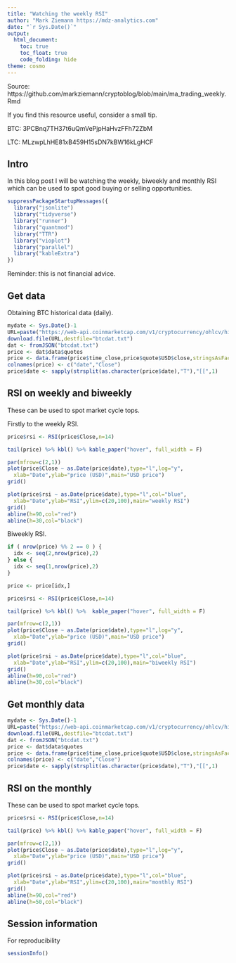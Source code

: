 ```yaml
---
title: "Watching the weekly RSI"
author: "Mark Ziemann https://mdz-analytics.com"
date: "`r Sys.Date()`"
output:
  html_document:
    toc: true
    toc_float: true
    code_folding: hide
theme: cosmo
---
```


Source: https://github.com/markziemann/cryptoblog/blob/main/ma_trading_weekly.Rmd

If you find this resource useful, consider a small tip.

BTC: 3PCBnq7TH37t6uQmVePjpHaHvzFFh72ZbM

LTC: MLzwpLhHE81xB459H15sDN7kBW16kLgHCF

## Intro

In this blog post I will be watching the weekly, biweekly and monthly RSI which can be used to spot 
good buying or selling opportunities.

```r

suppressPackageStartupMessages({
  library("jsonlite")
  library("tidyverse")
  library("runner")
  library("quantmod")
  library("TTR")
  library("vioplot")
  library("parallel")
  library("kableExtra")
})

```

Reminder: this is not financial advice.

## Get data

Obtaining BTC historical data (daily).

```r

mydate <- Sys.Date()-1
URL=paste("https://web-api.coinmarketcap.com/v1/cryptocurrency/ohlcv/historical?symbol=BTC&convert=USD&interval=weekly&time_start=2013-06-01&time_end=",mydate,sep="")
download.file(URL,destfile="btcdat.txt")
dat <- fromJSON("btcdat.txt")
price <- dat$data$quotes
price <- data.frame(price$time_close,price$quote$USD$close,stringsAsFactors=FALSE)
colnames(price) <- c("date","Close")
price$date <- sapply(strsplit(as.character(price$date),"T"),"[[",1)

```

## RSI on weekly and biweekly

These can be used to spot market cycle tops.

Firstly to the weekly RSI.

```r

price$rsi <- RSI(price$Close,n=14)

tail(price) %>% kbl() %>% kable_paper("hover", full_width = F)

par(mfrow=c(2,1))
plot(price$Close ~ as.Date(price$date),type="l",log="y",
  xlab="Date",ylab="price (USD)",main="USD price")
grid()

plot(price$rsi ~ as.Date(price$date),type="l",col="blue",
  xlab="Date",ylab="RSI",ylim=c(20,100),main="weekly RSI")
grid()
abline(h=90,col="red")
abline(h=30,col="black")

```

Biweekly RSI.

```r

if ( nrow(price) %% 2 == 0 ) {
  idx <- seq(2,nrow(price),2)
} else {
  idx <- seq(1,nrow(price),2)
}

price <- price[idx,]

price$rsi <- RSI(price$Close,n=14)

tail(price) %>% kbl() %>%  kable_paper("hover", full_width = F)

par(mfrow=c(2,1))
plot(price$Close ~ as.Date(price$date),type="l",log="y",
  xlab="Date",ylab="price (USD)",main="USD price")
grid()

plot(price$rsi ~ as.Date(price$date),type="l",col="blue",
  xlab="Date",ylab="RSI",ylim=c(20,100),main="biweekly RSI")
grid()
abline(h=90,col="red")
abline(h=30,col="black")

```

## Get monthly data

```r

mydate <- Sys.Date()-1
URL=paste("https://web-api.coinmarketcap.com/v1/cryptocurrency/ohlcv/historical?symbol=BTC&convert=USD&interval=monthly&time_start=2013-06-01&time_end=",mydate,sep="")
download.file(URL,destfile="btcdat.txt")
dat <- fromJSON("btcdat.txt")
price <- dat$data$quotes
price <- data.frame(price$time_close,price$quote$USD$close,stringsAsFactors=FALSE)
colnames(price) <- c("date","Close")
price$date <- sapply(strsplit(as.character(price$date),"T"),"[[",1)

```

## RSI on the monthly

These can be used to spot market cycle tops.

```r

price$rsi <- RSI(price$Close,n=14)

tail(price) %>% kbl() %>% kable_paper("hover", full_width = F)

par(mfrow=c(2,1))
plot(price$Close ~ as.Date(price$date),type="l",log="y",
  xlab="Date",ylab="price (USD)",main="USD price")
grid()

plot(price$rsi ~ as.Date(price$date),type="l",col="blue",
  xlab="Date",ylab="RSI",ylim=c(20,100),main="monthly RSI")
grid()
abline(h=90,col="red")
abline(h=50,col="black")

```

## Session information

For reproducibility

```r

sessionInfo()

```

